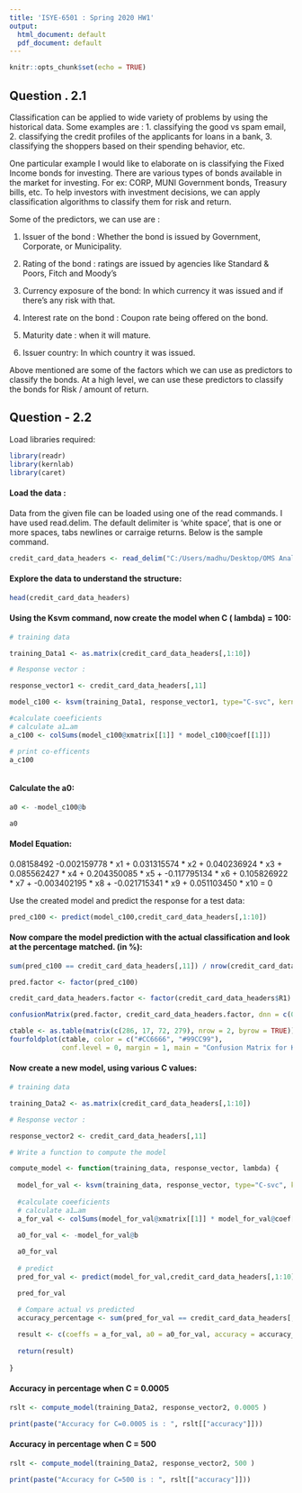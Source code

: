 ```yaml
---
title: 'ISYE-6501 : Spring 2020 HW1'
output:
  html_document: default
  pdf_document: default
---
```


```r
knitr::opts_chunk$set(echo = TRUE)
```

## Question . 2.1

Classification can be applied to wide variety of problems by using the historical data. Some examples are : 1. classifying the good vs spam email, 2. classifying the credit  profiles of the applicants for loans in a bank, 3. classifying the shoppers based on their spending behavior, etc. 

One particular example I would like to elaborate on is classifying the Fixed Income bonds for investing. There are various types of bonds available in the market for investing. For ex: CORP, MUNI Government bonds, Treasury bills, etc. To help investors with investment decisions, we can apply classification algorithms to classify them for risk and return. 

Some of the predictors, we can use are : 

1. Issuer of the bond : Whether the bond is issued by Government, Corporate, or Municipality. 

2. Rating of the bond : ratings are issued by agencies like  Standard & Poors, Fitch and Moody's 

3. Currency exposure of the bond: In which currency it was issued and if there's any risk with that. 

4. Interest rate on the bond : Coupon rate being offered on the bond. 

5. Maturity date : when it will mature. 

6. Issuer country: In which country it was issued. 


Above mentioned are some of the factors which we can use as predictors to classify the bonds. At a high level, we can use these predictors to classify the bonds for Risk / amount of return. 


## Question - 2.2

Load libraries required: 

```r
library(readr)
library(kernlab)
library(caret)
```


#### Load the data : 

Data from the given file can be loaded using one of the read commands. I have used read.delim. The default delimiter is 'white space', that is one or more spaces, tabs newlines or carraige returns. Below is the sample command. 


```r
credit_card_data_headers <- read_delim("C:/Users/madhu/Desktop/OMS Analytics GA Tech/HW1/data 2.2/credit_card_data-headers.txt", "\t", escape_double = FALSE, trim_ws = TRUE)

```

#### Explore the data to understand the structure: 

```r

head(credit_card_data_headers)

```


#### Using the Ksvm command, now create the model when C ( lambda) = 100: 

```r

# training data

training_Data1 <- as.matrix(credit_card_data_headers[,1:10])

# Response vector :

response_vector1 <- credit_card_data_headers[,11]

model_c100 <- ksvm(training_Data1, response_vector1, type="C-svc", kernel="vanilladot", C=100, scaled=TRUE) 

#calculate coeeficients
# calculate a1…am 
a_c100 <- colSums(model_c100@xmatrix[[1]] * model_c100@coef[[1]]) 

# print co-efficents
a_c100



```

#### Calculate the a0:  

```r

a0 <- -model_c100@b 

a0

```

#### Model Equation:

0.08158492 -0.002159778 * x1 + 0.031315574 * x2 + 0.040236924 * x3 + 0.085562427 * x4 + 0.204350085 * x5 + -0.117795134 * x6 + 0.105826922 * x7 + -0.003402195 * x8 + -0.021715341 * x9 + 0.051103450 * x10 = 0 



Use the created model and predict the response for a test data: 

```r

pred_c100 <- predict(model_c100,credit_card_data_headers[,1:10])


```

#### Now compare the model prediction with the actual classification and look at the percentage matched. (in %): 

```r

sum(pred_c100 == credit_card_data_headers[,11]) / nrow(credit_card_data_headers) * 100

pred.factor <- factor(pred_c100)

credit_card_data_headers.factor <- factor(credit_card_data_headers$R1)

confusionMatrix(pred.factor, credit_card_data_headers.factor, dnn = c(0, 1))

ctable <- as.table(matrix(c(286, 17, 72, 279), nrow = 2, byrow = TRUE))
fourfoldplot(ctable, color = c("#CC6666", "#99CC99"),
             conf.level = 0, margin = 1, main = "Confusion Matrix for KSVM model where C = 100")

```

#### Now create a new model,  using various C values:

```r

# training data

training_Data2 <- as.matrix(credit_card_data_headers[,1:10])

# Response vector :

response_vector2 <- credit_card_data_headers[,11]

# Write a function to compute the model

compute_model <- function(training_data, response_vector, lambda) {
  
  model_for_val <- ksvm(training_data, response_vector, type="C-svc", kernel="vanilladot", C=lambda, scaled=TRUE)
  
  #calculate coeeficients
  # calculate a1…am 
  a_for_val <- colSums(model_for_val@xmatrix[[1]] * model_for_val@coef[[1]])
  
  a0_for_val <- -model_for_val@b 

  a0_for_val
  
  # predict
  pred_for_val <- predict(model_for_val,credit_card_data_headers[,1:10])

  pred_for_val

  # Compare actual vs predicted
  accuracy_percentage <- sum(pred_for_val == credit_card_data_headers[,11]) / nrow(credit_card_data_headers) * 100
  
  result <- c(coeffs = a_for_val, a0 = a0_for_val, accuracy = accuracy_percentage)
  
  return(result)
  
}

```


#### Accuracy in percentage when C = 0.0005 


```r
rslt <- compute_model(training_Data2, response_vector2, 0.0005 )

print(paste("Accuracy for C=0.0005 is : ", rslt[["accuracy"]]))

```


#### Accuracy in percentage when C = 500 
```r
rslt <- compute_model(training_Data2, response_vector2, 500 )

print(paste("Accuracy for C=500 is : ", rslt[["accuracy"]]))

```






